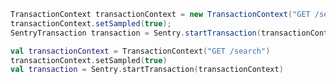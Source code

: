 ```java {tabTitle:Java}
TransactionContext transactionContext = new TransactionContext("GET /search");
transactionContext.setSampled(true);
SentryTransaction transaction = Sentry.startTransaction(transactionContext);
```

```kotlin {tabTitle:Kotlin}
val transactionContext = TransactionContext("GET /search")
transactionContext.setSampled(true)
val transaction = Sentry.startTransaction(transactionContext)
```
